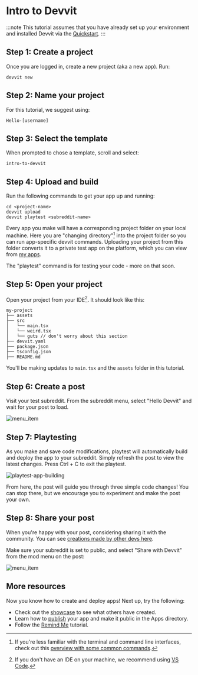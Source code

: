 
# Intro to Devvit

:::note
This tutorial assumes that you have already set up your environment and installed Devvit via the [Quickstart](https://developers.reddit.com/docs/quickstart).
:::

## Step 1: Create a project

Once you are logged in, create a new project (aka a new app). Run:

```
devvit new
```

## Step 2: Name your project

For this tutorial, we suggest using:

```
Hello-[username]
```

## Step 3: Select the template

When prompted to chose a template, scroll and select:

```
intro-to-devvit
```

## Step 4: Upload and build

Run the following commands to get your app up and running:

```
cd <project-name>
devvit upload
devvit playtest <subreddit-name>
```

Every app you make will have a corresponding project folder on your local machine. Here you are "changing directory"[^1] into the project folder so you can run app-specific devvit commands. Uploading your project from this folder converts it to a private test app on the platform, which you can view from [my apps](https://developers.reddit.com/my/apps).

The "playtest" command is for testing your code - more on that soon.

[^1]: If you're less familiar with the terminal and command line interfaces, check out this [overview with some common commands](https://tutorials.codebar.io/command-line/introduction/tutorial.html).

## Step 5: Open your project

Open your project from your IDE[^2]. It should look like this:

```text
my-project
├── assets
├── src
│   └── main.tsx
│   └── weird.tsx
│   └── guts // don't worry about this section
├── devvit.yaml
├── package.json
├── tsconfig.json
├── README.md
```

You'll be making updates to `main.tsx` and the `assets` folder in this tutorial.

[^2]: If you don't have an IDE on your machine, we recommend using [VS Code](https://code.visualstudio.com/).

## Step 6: Create a post

Visit your test subreddit. From the subreddit menu, select "Hello Devvit" and wait for your post to load.

![menu_item](../../assets/intro-to-devvit-sub-action.png)

## Step 7: Playtesting

As you make and save code modifications, playtest will automatically build and deploy the app to your subreddit. Simply refresh the post to view the latest changes. Press Ctrl + C to exit the playtest.

![playtest-app-building](../../assets/intro-to-devvit-playtesting.png)

From here, the post will guide you through three simple code changes! You can stop there, but we encourage you to experiment and make the post your own.

## Step 8: Share your post

When you're happy with your post, considering sharing it with the community. You can see [creations made by other devs here](https://www.reddit.com/r/hello_user/?f=flair_name%3A%22hello%20devvitor%22).

Make sure your subreddit is set to public, and select "Share with Devvit" from the mod menu on the post:

![menu_item](../../assets/intro-to-devvit-mod-action.png)

## More resources

Now you know how to create and deploy apps! Next up, try the following:

- Check out the [showcase](/docs/showcase/) to see what others have created.
- Learn how to [publish](/publishing) your app and make it public in the Apps directory.
- Follow the [Remind Me](/docs/showcase/tutorials/remind_me.md) tutorial.
